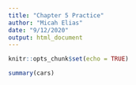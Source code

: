 ```yaml
---
title: "Chapter 5 Practice"
author: "Micah Elias"
date: "9/12/2020"
output: html_document
---
```


```r
knitr::opts_chunk$set(echo = TRUE)
```



```r
summary(cars)
```
